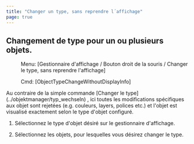 ```yaml
---
title: "Changer un type, sans reprendre l´affichage"
page: true
---
```

## Changement de type pour un ou plusieurs objets.
 <Menu> Menu: [Gestionnaire d'affichage / Bouton droit de la souris / Changer le type, sans reprendre l'affichage] </Menu> 
<GeoDesigner> <Menu> Cmd: [ObjectTypeChangeWithoutDisplayInfo] </Menu> 
</GeoDesigner>
Au contraire de la simple commande [Changer le type](../objektmanager/typ_wechseln)
, ici toutes les modifications sp&#233;cifiques aux objet sont rejet&#233;es (e.g. couleurs, layers, polices etc.) et l&#39;objet est visualis&#233; exactement selon le type d&#39;objet configur&#233;.


1. S&#233;lectionnez le type d&#39;objet d&#233;sir&#233; sur le gestionnaire d&#39;affichage.

2. S&#233;lectionnez les objets, pour lesquelles vous d&#233;sirez changer le type.



